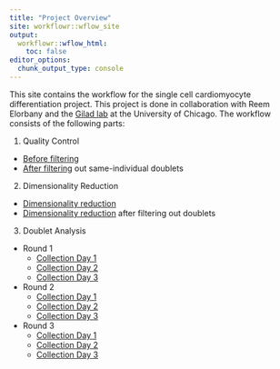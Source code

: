 ```yaml
---
title: "Project Overview"
site: workflowr::wflow_site
output:
  workflowr::wflow_html:
    toc: false
editor_options:
  chunk_output_type: console
---
```


This site contains the workflow for the single cell cardiomyocyte differentiation project.  This project is done in collaboration with Reem Elorbany and the [Gilad lab](https://giladlab.uchicago.edu/) at the University of Chicago.  The workflow consists of the following parts:

1. Quality Control
  + [Before filtering](quality_control.html)
  + [After filtering](quality_control_doublet_filtered.html) out same-individual doublets
  
2. Dimensionality Reduction
  + [Dimensionality reduction](dim_reduce.html)
  + [Dimensionality reduction](dim_reduce_2.html) after filtering out doublets
  
3. Doublet Analysis
  + Round 1
    + [Collection Day 1](doublet_analysis_E1CD1.html)
    + [Collection Day 2](doublet_analysis_E1CD2.html)
    + [Collection Day 3](doublet_analysis_E1CD3.html)
  + Round 2
    + [Collection Day 1](doublet_analysis_E2CD1.html)
    + [Collection Day 2](doublet_analysis_E2CD2.html)
    + [Collection Day 3](doublet_analysis_E2CD3.html)
  + Round 3
    + [Collection Day 1](doublet_analysis_E3CD1.html)
    + [Collection Day 2](doublet_analysis_E3CD2.html)
    + [Collection Day 3](doublet_analysis_E3CD3.html)